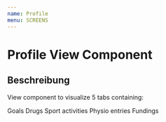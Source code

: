 ```yaml
---
name: Profile
menu: SCREENS
---
```



# Profile View Component

<Props of={Profile} />

## Beschreibung

View component to visualize 5 tabs containing:

Goals
Drugs
Sport activities
Physio entries
Fundings
